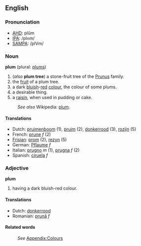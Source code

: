 ==English==
===Pronunciation===
*[[w:AHD|AHD]]: plŭm
*[[w:IPA|IPA]]: /plʌm/
*[[w:SAMPA|SAMPA]]: /plVm/

===Noun===
'''plum''' (plural: [[plums]])

#(''also'' '''plum tree''') a stone-fruit tree of the [[Prunus]] family.
#the [[fruit]] of a plum tree.
#a dark [[blue|bluish]]-[[red]] [[color|colour]], the colour of some plums.
#a desirable thing.
#a [[raisin]], when used in pudding or cake.
:''See also'' Wikipedia: [[w:plum|plum]].

====Translations====
*Dutch: [[pruimenboom]] (1), [[pruim]] (2), [[donkerrood]] (3), [[rozijn]] (5)
*French: [[prune]] ''f'' (2)
*[[Frisian]]: [[prom]] (2), [[rezyn]] (5)
*German: [[Pflaume]] ''f''
*Italian: [[prugno]] ''m'' (1), [[prugna]] ''f'' (2)
*Spanish: [[ciruela]] ''f''

===Adjective===
'''plum'''

#having a dark bluish-red colour.

====Translations====
*Dutch: [[donkerrood]]
*Romanian: [[prună]] ''f''

====Related words====
:''See'' [[Wiktionary_Appendix:Colours|Appendix:Colours]]
